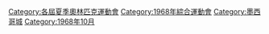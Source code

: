 {{catmore}}
{{Commonscat|1968 Summer Olympics}}

[[Category:各屆夏季奧林匹克運動會|Category:各屆夏季奧林匹克運動會]]
[[Category:1968年綜合運動會|Category:1968年綜合運動會]]
[[Category:墨西哥城|Category:墨西哥城]]
[[Category:1968年10月|Category:1968年10月]]